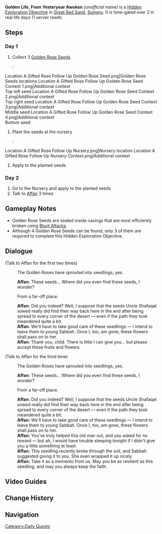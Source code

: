 {{Hidden Exploration Objectives Infobox
|image      = 
|type       = Quest-Like
|req        = [[A Gifted Rose: Some People Never Fade Away]]
|region     = Sumeru
|rewards    = {{Card|Primogem|110}}{{Card|Adventure EXP|700}}{{Card|Hero's Wit|6}}{{Card|Mora|70,000}}{{Card|Songs Amongst the Stones|1}}{{Card|Sumeru Rose|6}}{{Card|Henna Berry|6}}{{Card|Ajilenakh Nut|6}}
|characters = Traveler; Affan
}}
'''Golden Life, From Yesteryear Awoken''' ''(unofficial name)'' is a [[Hidden Exploration Objective]] in [[Great Red Sand]], [[Sumeru]]. It is time-gated over 2 in real life days (1 server reset).

==Steps==
===Day 1===
# Collect 3 [[Golden Rose Seeds]]
#:<gallery>
Location A Gifted Rose Follow Up Golden Rose Seed.png|Golden Rose Seeds locations
Location A Gifted Rose Follow Up Golden Rose Seed Context 1.png|Additional context<br>Top left seed
Location A Gifted Rose Follow Up Golden Rose Seed Context 2.png|Additional context<br>Top right seed
Location A Gifted Rose Follow Up Golden Rose Seed Context 3.png|Additional context<br>Middle seed
Location A Gifted Rose Follow Up Golden Rose Seed Context 4.png|Additional context<br>Bottom seed
</gallery>
# Plant the seeds at the nursery
#:<gallery>
Location A Gifted Rose Follow Up Nursery.png|Nursery location
Location A Gifted Rose Follow Up Nursery Context.png|Additional context
</gallery>
# Apply {{Dendro}} to the planted seeds

===Day 2===
# Go to the Nursery and apply {{Dendro}} to the planted seeds
# Talk to [[Affan]] 3 times

==Gameplay Notes==
* Golden Rose Seeds are sealed inside {{Geo}} casings that are most efficiently broken using [[Blunt Attack]]s.
* Although 4 Golden Rose Seeds can be found, only 3 of them are required to complete this Hidden Exploration Objective.

==Dialogue==
{{Dialogue Start}}
;(Talk to Affan for the first two times)
:{{DIcon|Quest}} The Golden Roses have sprouted into seedlings, yes.
:'''Affan:''' These seeds... Where did you even find these seeds, I wonder?
:{{DIcon}} From a far-off place.
:'''Affan:''' Did you indeed? Well, I suppose that the seeds Uncle Shafaqat sowed really did find their way back here in the end after being spread to every corner of the desert &mdash; even if the path they took meandered quite a bit.
:'''Affan:''' We'll have to take good care of these seedlings &mdash; I intend to leave them to young Sabbah. Once I, too, am gone, these flowers shall pass on to her.
:'''Affan:''' Thank you, child. There is little I can give you... but please accept these fruits and flowers.
{{Dialogue End}}

{{Dialogue Start}}
;(Talk to Affan for the third time)
:{{DIcon|Quest}} The Golden Roses have sprouted into seedlings, yes.
:'''Affan:''' These seeds... Where did you even find these seeds, I wonder?
:{{DIcon}} From a far-off place.
:'''Affan:''' Did you indeed? Well, I suppose that the seeds Uncle Shafaqat sowed really did find their way back here in the end after being spread to every corner of the desert &mdash; even if the path they took meandered quite a bit.
:'''Affan:''' We'll have to take good care of these seedlings &mdash; I intend to leave them to young Sabbah. Once I, too, am gone, these flowers shall pass on to her.
:'''Affan:''' You've truly helped this old man out, and you asked for no reward &mdash; but ah, I would have trouble sleeping tonight if I didn't give you a little something at least.
:'''Affan:''' This seedling recently broke through the soil, and Sabbah suggested giving it to you. She even wrapped it up nicely.
:'''Affan:''' Take it as a memento from us. May you be as resilient as this seedling, and may you always keep the faith.
{{Dialogue End}}

==Video Guides==
{{EVT
|video1   = https://youtu.be/K01o-1kT4F8
|caption1 = Golden Life, From Yesteryear Awoken Guide
|start1   = 526

|video2   = https://youtu.be/jcS-FOZSO9k
|caption2 = Quick Guide: Golden Life, From Yesteryear Awoken
}}

==Change History==
{{Change History|3.1}}

==Navigation==
{{Hidden Exploration Objective Navbox|Quest-Like}}
[[Category:Daily Quests]]
